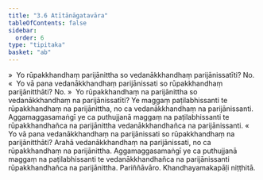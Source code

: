 ```yaml
---
title: "3.6 Atītānāgatavāra"
tableOfContents: false
sidebar:
  order: 6
type: "tipitaka"
basket: "ab"
---
```



<DynamicBreadcrumb />

<Division number="211">

<Paragraph number="987">
»  Yo rūpakkhandhaṃ parijānittha so vedanākkhandhaṃ parijānissatīti? No.
</Paragraph>

<Paragraph number="988">
«  Yo vā pana vedanākkhandhaṃ parijānissati so rūpakkhandhaṃ parijānitthāti? No.
</Paragraph>

<Paragraph number="989">
»  Yo rūpakkhandhaṃ na parijānittha so vedanākkhandhaṃ na parijānissatīti?
</Paragraph>

<Paragraph number="990">
Ye maggaṃ paṭilabhissanti te rūpakkhandhaṃ na parijānittha, no ca vedanākkhandhaṃ na parijānissanti. Aggamaggasamaṅgī ye ca puthujjanā maggaṃ na paṭilabhissanti te rūpakkhandhañca na parijānittha vedanākkhandhañca na parijānissanti.
</Paragraph>

<Paragraph number="991">
«  Yo vā pana vedanākkhandhaṃ na parijānissati so rūpakkhandhaṃ na parijānitthāti?
</Paragraph>

<Paragraph number="992">
Arahā vedanākkhandhaṃ na parijānissati, no ca rūpakkhandhaṃ na parijānittha. Aggamaggasamaṅgī ye ca puthujjanā maggaṃ na paṭilabhissanti te vedanākkhandhañca na parijānissanti rūpakkhandhañca na parijānittha.

</Paragraph>
</Division>

<Paragraph number="993" type="center">
Pariññāvāro.



</Paragraph>

<Paragraph number="994" type="center">
Khandhayamakapāḷi niṭṭhitā.
</Paragraph>